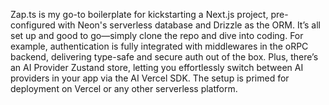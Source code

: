 Zap.ts is my go-to boilerplate for kickstarting a Next.js project, pre-configured with Neon's serverless database and Drizzle as the ORM. It’s all set up and good to go—simply clone the repo and dive into coding. For example, authentication is fully integrated with middlewares in the oRPC backend, delivering type-safe and secure auth out of the box. Plus, there’s an AI Provider Zustand store, letting you effortlessly switch between AI providers in your app via the AI Vercel SDK. The setup is primed for deployment on Vercel or any other serverless platform.
